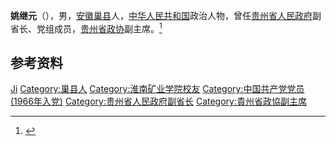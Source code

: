 '''姚继元'''（{{bd|1938年|11月}}），男，[[安徽|安徽]][[巢县|巢县]]人，[[中华人民共和国|中华人民共和国]]政治人物，曾任[[贵州省人民政府|贵州省人民政府]]副省长、党组成员，[[贵州省政协|贵州省政协]]副主席。<ref>{{Cite book|title=贵州百科全书|author=孙淦, 庹文升, 何仁仲主编|publisher=中国大百科全书出版社|year=2005|isbn=9787500074069|location=贵阳|pages=}}</ref>

== 参考资料 ==
{{reflist}}

{{中国人物小作品}}

{{Authority control}}
{{DEFAULTSORT:Yao姚}}
[[Category:姚姓|Ji]]
[[Category:巢县人|Category:巢县人]]
[[Category:淮南矿业学院校友|Category:淮南矿业学院校友]]
[[Category:中国共产党党员_(1966年入党)|Category:中国共产党党员 (1966年入党)]]
[[Category:贵州省人民政府副省长|Category:贵州省人民政府副省长]]
[[Category:貴州省政協副主席|Category:貴州省政協副主席]]